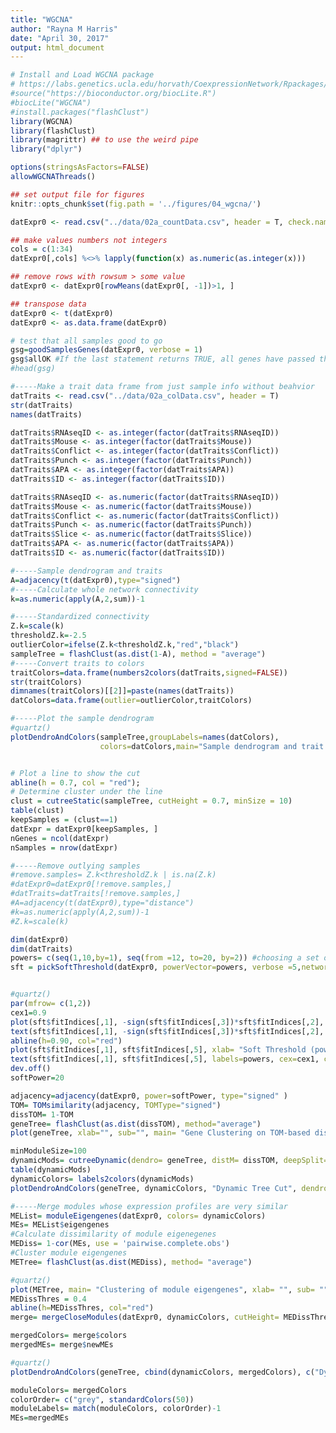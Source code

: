 ```yaml
---
title: "WGCNA"
author: "Rayna M Harris"
date: "April 30, 2017"
output: html_document
---
```


```r
# Install and Load WGCNA package
# https://labs.genetics.ucla.edu/horvath/CoexpressionNetwork/Rpackages/WGCNA/faq.html
#source("https://bioconductor.org/biocLite.R")
#biocLite("WGCNA")
#install.packages("flashClust")
library(WGCNA)
library(flashClust)
library(magrittr) ## to use the weird pipe
library("dplyr")

options(stringsAsFactors=FALSE)
allowWGCNAThreads()

## set output file for figures 
knitr::opts_chunk$set(fig.path = '../figures/04_wgcna/')
```

```r
datExpr0 <- read.csv("../data/02a_countData.csv", header = T, check.names = F, row.names = 1)

## make values numbers not integers
cols = c(1:34)
datExpr0[,cols] %<>% lapply(function(x) as.numeric(as.integer(x)))

## remove rows with rowsum > some value
datExpr0 <- datExpr0[rowMeans(datExpr0[, -1])>1, ]

## transpose data
datExpr0 <- t(datExpr0)
datExpr0 <- as.data.frame(datExpr0)

# test that all samples good to go
gsg=goodSamplesGenes(datExpr0, verbose = 1)
gsg$allOK #If the last statement returns TRUE, all genes have passed the cuts
#head(gsg)

#-----Make a trait data frame from just sample info without beahvior
datTraits <- read.csv("../data/02a_colData.csv", header = T)
str(datTraits)
names(datTraits)

datTraits$RNAseqID <- as.integer(factor(datTraits$RNAseqID))
datTraits$Mouse <- as.integer(factor(datTraits$Mouse))
datTraits$Conflict <- as.integer(factor(datTraits$Conflict))
datTraits$Punch <- as.integer(factor(datTraits$Punch))
datTraits$APA <- as.integer(factor(datTraits$APA))
datTraits$ID <- as.integer(factor(datTraits$ID))

datTraits$RNAseqID <- as.numeric(factor(datTraits$RNAseqID))
datTraits$Mouse <- as.numeric(factor(datTraits$Mouse))
datTraits$Conflict <- as.numeric(factor(datTraits$Conflict))
datTraits$Punch <- as.numeric(factor(datTraits$Punch))
datTraits$Slice <- as.numeric(factor(datTraits$Slice))
datTraits$APA <- as.numeric(factor(datTraits$APA))
datTraits$ID <- as.numeric(factor(datTraits$ID))
```


```r
#-----Sample dendrogram and traits
A=adjacency(t(datExpr0),type="signed")
#-----Calculate whole network connectivity
k=as.numeric(apply(A,2,sum))-1

#-----Standardized connectivity
Z.k=scale(k)
thresholdZ.k=-2.5 
outlierColor=ifelse(Z.k<thresholdZ.k,"red","black")
sampleTree = flashClust(as.dist(1-A), method = "average")
#-----Convert traits to colors
traitColors=data.frame(numbers2colors(datTraits,signed=FALSE))
str(traitColors)
dimnames(traitColors)[[2]]=paste(names(datTraits))
datColors=data.frame(outlier=outlierColor,traitColors)

#-----Plot the sample dendrogram
#quartz()
plotDendroAndColors(sampleTree,groupLabels=names(datColors),
                    colors=datColors,main="Sample dendrogram and trait heatmap")


# Plot a line to show the cut
abline(h = 0.7, col = "red");
# Determine cluster under the line
clust = cutreeStatic(sampleTree, cutHeight = 0.7, minSize = 10)
table(clust)
keepSamples = (clust==1)
datExpr = datExpr0[keepSamples, ]
nGenes = ncol(datExpr)
nSamples = nrow(datExpr)

#-----Remove outlying samples 
#remove.samples= Z.k<thresholdZ.k | is.na(Z.k)
#datExpr0=datExpr0[!remove.samples,]
#datTraits=datTraits[!remove.samples,]
#A=adjacency(t(datExpr0),type="distance")
#k=as.numeric(apply(A,2,sum))-1
#Z.k=scale(k)
```

```r
dim(datExpr0)
dim(datTraits)
powers= c(seq(1,10,by=1), seq(from =12, to=20, by=2)) #choosing a set of soft-thresholding powers
sft = pickSoftThreshold(datExpr0, powerVector=powers, verbose =5,networkType="signed") #call network topology analysis function


#quartz()
par(mfrow= c(1,2))
cex1=0.9
plot(sft$fitIndices[,1], -sign(sft$fitIndices[,3])*sft$fitIndices[,2], xlab= "Soft Threshold (power)", ylab="Scale Free Topology Model Fit, signed", type= "n", main= paste("Scale independence"))
text(sft$fitIndices[,1], -sign(sft$fitIndices[,3])*sft$fitIndices[,2], labels=powers, cex=cex1, col="red")
abline(h=0.90, col="red")
plot(sft$fitIndices[,1], sft$fitIndices[,5], xlab= "Soft Threshold (power)", ylab="Mean Connectivity", type="n", main = paste("Mean connectivity"))
text(sft$fitIndices[,1], sft$fitIndices[,5], labels=powers, cex=cex1, col="red")
dev.off()
softPower=20
```

```r
adjacency=adjacency(datExpr0, power=softPower, type="signed" ) 
TOM= TOMsimilarity(adjacency, TOMType="signed")
dissTOM= 1-TOM
geneTree= flashClust(as.dist(dissTOM), method="average")
plot(geneTree, xlab="", sub="", main= "Gene Clustering on TOM-based dissimilarity", labels= FALSE, hang=0.04)
```

```r
minModuleSize=100
dynamicMods= cutreeDynamic(dendro= geneTree, distM= dissTOM, deepSplit=2, pamRespectsDendro= FALSE, minClusterSize= minModuleSize)
table(dynamicMods)
dynamicColors= labels2colors(dynamicMods)
plotDendroAndColors(geneTree, dynamicColors, "Dynamic Tree Cut", dendroLabels= FALSE, hang=0.03, addGuide= TRUE, guideHang= 0.05, main= "Gene dendrogram and module colors")

#-----Merge modules whose expression profiles are very similar
MEList= moduleEigengenes(datExpr0, colors= dynamicColors)
MEs= MEList$eigengenes
#Calculate dissimilarity of module eigenegenes
MEDiss= 1-cor(MEs, use = 'pairwise.complete.obs')
#Cluster module eigengenes
METree= flashClust(as.dist(MEDiss), method= "average")

#quartz()
plot(METree, main= "Clustering of module eigengenes", xlab= "", sub= "")
MEDissThres = 0.4
abline(h=MEDissThres, col="red")
merge= mergeCloseModules(datExpr0, dynamicColors, cutHeight= MEDissThres, verbose =3)

mergedColors= merge$colors
mergedMEs= merge$newMEs

#quartz()
plotDendroAndColors(geneTree, cbind(dynamicColors, mergedColors), c("Dynamic Tree Cut", "Merged dynamic"), dendroLabels= FALSE, hang=0.03, addGuide= TRUE, guideHang=0.05)

moduleColors= mergedColors
colorOrder= c("grey", standardColors(50))
moduleLabels= match(moduleColors, colorOrder)-1
MEs=mergedMEs
```

